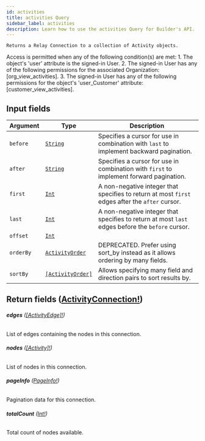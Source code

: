 ```yaml
---
id: activities
title: activities Query
sidebar_label: activities
description: Learn how to use the activities Query for Builder's API.
---
```


    Returns a Relay Connection to a collection of Activity objects.

Access is permitted when any of the following condition(s) are met: 1. The object's 'user' attribute is the signed-in User. 2. The signed-in User has any of the following permissions for the associated Organization: [org_view_activities]. 3. The signed-in User has any of the following permissions for the object's 'user_Customer' attribute: [customer_view_activities].

## Input fields

| Argument  | Type                                                           | Description                                                                                      |
| --------- | -------------------------------------------------------------- | ------------------------------------------------------------------------------------------------ |
| `before`  | [`String`](/docs/composer/builder/api/schema/scalar/String.mdx)                       | Specifies a cursor for use in combination with `last` to implement backward pagination.          |
| `after`   | [`String`](/docs/composer/builder/api/schema/scalar/String.mdx)                       | Specifies a cursor for use in combination with `first` to implement forward pagination.          |
| `first`   | [`Int`](/docs/composer/builder/api/schema/scalar/Int.mdx)                             | A non-negative integer that specifies to return at most `first` edges after the `after` cursor.  |
| `last`    | [`Int`](/docs/composer/builder/api/schema/scalar/Int.mdx)                             | A non-negative integer that specifies to return at most `last` edges before the `before` cursor. |
| `offset`  | [`Int`](/docs/composer/builder/api/schema/scalar/Int.mdx)                             |                                                                                                  |
| `orderBy` | [`ActivityOrder`](/docs/composer/builder/api/schema/input_object/ActivityOrder.mdx)   | DEPRECATED. Prefer using sort_by instead as it allows ordering by many fields.                   |
| `sortBy`  | [`[ActivityOrder]`](/docs/composer/builder/api/schema/input_object/ActivityOrder.mdx) | Allows specifying many field and direction pairs to sort results by.                             |

## Return fields ([ActivityConnection!](/docs/composer/builder/api/schema/object/ActivityConnection.mdx))

###### <b>edges</b> ([[ActivityEdge]!](/docs/composer/builder/api/schema/object/ActivityEdge.mdx))

List of edges containing the nodes in this connection.

###### <b>nodes</b> ([[Activity]!](/docs/composer/builder/api/schema/object/Activity.mdx))

List of nodes in this connection.

###### <b>pageInfo</b> ([PageInfo!](/docs/composer/builder/api/schema/object/PageInfo.mdx))

Pagination data for this connection.

###### <b>totalCount</b> ([Int!](/docs/composer/builder/api/schema/scalar/Int.mdx))

Total count of nodes available.
